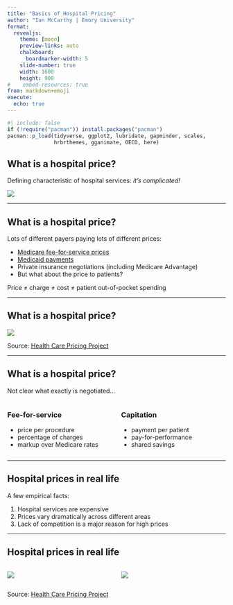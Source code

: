 ```yaml
---
title: "Basics of Hospital Pricing"
author: "Ian McCarthy | Emory University"
format: 
  revealjs:
    theme: [moon]
    preview-links: auto
    chalkboard:
      boardmarker-width: 5
    slide-number: true
    width: 1600
    height: 900    
#    embed-resources: true
from: markdown+emoji
execute: 
  echo: true
---
```


```r
#| include: false
if (!require("pacman")) install.packages("pacman")
pacman::p_load(tidyverse, ggplot2, lubridate, gapminder, scales,
               hrbrthemes, gganimate, OECD, here)
```


## What is a hospital price?

Defining characteristic of hospital services: *it's complicated!*

::: {.fragment}
![](images/BillExample.jpg)
:::


---

## What is a hospital price?

Lots of different payers paying lots of different prices:

- [Medicare fee-for-service prices](https://www.cms.gov/Outreach-and-Education/Medicare-Learning-Network-MLN/MLNProducts/Downloads/AcutePaymtSysfctsht.pdf)
- [Medicaid payments](https://www.kff.org/report-section/understanding-medicaid-hospital-payments-and-the-impact-of-recent-policy-changes-issue-brief/)
- Private insurance negotiations (including Medicare Advantage)
- But what about the price to patients?

::: {.fragment}
Price $\neq$ charge $\neq$ cost $\neq$ patient out-of-pocket spending
:::

---

## What is a hospital price?

![](images/DifferentPrices.jpg)

::: {.aside}
Source: [Health Care Pricing Project](https://healthcarepricingproject.org/)
:::

---

## What is a hospital price?
Not clear what exactly is negotiated...

:::: {.columns}

::: {.column width="50%"}
### Fee-for-service

- price per procedure
- percentage of charges
- markup over Medicare rates

:::

::: {.column width="50%"}
### Capitation

- payment per patient
- pay-for-performance
- shared savings
:::

::::

---

## Hospital prices in real life

A few empirical facts:

1. Hospital services are expensive
2. Prices vary dramatically across different areas
3. Lack of competition is a major reason for high prices

---

## Hospital prices in real life

:::: {.columns}

::: {.column width="50%"}
![](images/HC_var_withinmkt_hip_ga_atlanta.png)
:::

::: {.column width="50%"}
![](images/HC_var_withinmkt_kmri_ga_atlanta.png)
:::

::::

::: {.aside}
Source: [Health Care Pricing Project](https://healthcarepricingproject.org/)
:::

